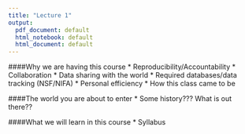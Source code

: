 ```yaml
---
title: "Lecture 1"
output:
  pdf_document: default
  html_notebook: default
  html_document: default
---
```



####Why we are having this course
 * Reproducibility/Accountability
 * Collaboration
 * Data sharing with the world
 * Required databases/data tracking (NSF/NIFA)
 * Personal efficiency
 * How this class came to be
 
####The world you are about to enter 
 * Some history???  What is out there??
 
####What we will learn in this course
 * Syllabus